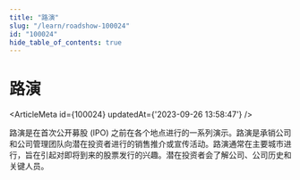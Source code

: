 ```yaml
---
title: "路演"
slug: "/learn/roadshow-100024"
id: "100024"
hide_table_of_contents: true
---
```



# 路演

<ArticleMeta id={100024} updatedAt={'2023-09-26 13:58:47'} />
<div className='border-solid border-b border-t-0 my-4 border-[var(--ifm-color-gray-300)]' />

路演是在首次公开募股 (IPO) 之前在各个地点进行的一系列演示。路演是承销公司和公司管理团队向潜在投资者进行的销售推介或宣传活动。路演通常在主要城市进行，旨在引起对即将到来的股票发行的兴趣。潜在投资者会了解公司、公司历史和关键人员。
